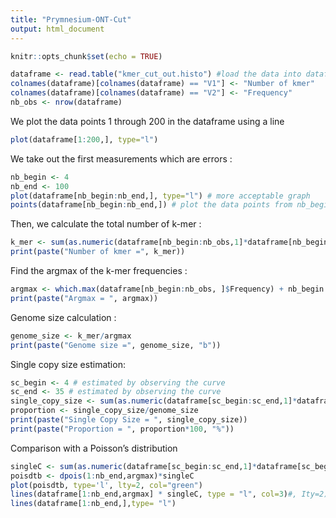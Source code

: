 ---
title: "Prymnesium-ONT-Cut"
output: html_document
---

```{r setup, include=FALSE}
knitr::opts_chunk$set(echo = TRUE)
```


```{r}
dataframe <- read.table("kmer_cut_out.histo") #load the data into dataframe
colnames(dataframe)[colnames(dataframe) == "V1"] <- "Number of kmer"
colnames(dataframe)[colnames(dataframe) == "V2"] <- "Frequency"
nb_obs <- nrow(dataframe)
```

We plot the data points 1 through 200 in the dataframe using a line

```{r}
plot(dataframe[1:200,], type="l")
```

We take out the first measurements which are errors :

```{r}
nb_begin <- 4
nb_end <- 100
plot(dataframe[nb_begin:nb_end,], type="l") # more acceptable graph
points(dataframe[nb_begin:nb_end,]) # plot the data points from nb_begin through nb_end
```

Then, we calculate the total number of k-mer :

```{r}
k_mer <- sum(as.numeric(dataframe[nb_begin:nb_obs,1]*dataframe[nb_begin:nb_obs,2]))
print(paste("Number of kmer =", k_mer))
```

Find the argmax of the k-mer frequencies :

```{r}
argmax <- which.max(dataframe[nb_begin:nb_obs, ]$Frequency) + nb_begin - 1
print(paste("Argmax = ", argmax))
```

Genome size calculation :

```{r}
genome_size <- k_mer/argmax
print(paste("Genome size =", genome_size, "b"))
```

Single copy size estimation:

```{r}
sc_begin <- 4 # estimated by observing the curve
sc_end <- 35 # estimated by observing the curve
single_copy_size <- sum(as.numeric(dataframe[sc_begin:sc_end,1]*dataframe[sc_begin:sc_end,2]))/argmax
proportion <- single_copy_size/genome_size
print(paste("Single Copy Size = ", single_copy_size))
print(paste("Proportion = ", proportion*100, "%"))
```

Comparison with a Poisson's distribution

```{r}
singleC <- sum(as.numeric(dataframe[sc_begin:sc_end,1]*dataframe[sc_begin:sc_end,2]))/argmax
poisdtb <- dpois(1:nb_end,argmax)*singleC
plot(poisdtb, type='l', lty=2, col="green")
lines(dataframe[1:nb_end,argmax] * singleC, type = "l", col=3)#, Ity=2)
lines(dataframe[1:nb_end,],type= "l")
```


